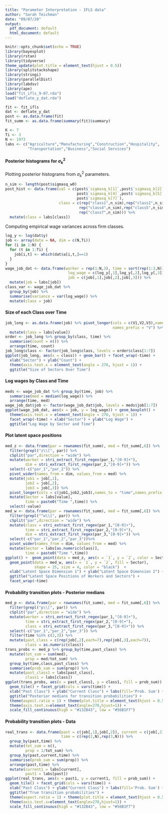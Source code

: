 ```yaml
---
title: "Parameter Interpretation - IFLS data"
author: "Sarah Teichman"
date: "09/07/20"
output:
  pdf_document: default
  html_document: default
---
```


```r
knitr::opts_chunk$set(echo = TRUE)
library(bayesplot)
library(rstan)
library(tidyverse)
theme_update(plot.title = element_text(hjust = 0.5))
library(splitstackshape)
library(stringi)
library(parallelDist)
library(labdsv)
library(ape)
load("fit_ifls_9-07.rda")
load("deflate_y_dat.rda")
```

```r
fit <- fit_ifls
dat <- deflate_y_dat
post <- as.data.frame(fit)
fit_summ <- as.data.frame(summary(fit)$summary)
```

```r
K <- 7
Ti <- 3
N <- 1973
labs <- c("Agriculture","Manufacturing","Construction","Hospitality",
          "Transportation","Business","Social Services")
```

#### Posterior histograms for $\sigma^2_k$ 

Plotting posterior histograms from $\sigma^2_k$ parameters. 

```r
n_sim <- length(post$sigmasq_w0)
post_hist <- data.frame(val = c(post$`sigmasq_k[1]`,post$`sigmasq_k[2]`,post$`sigmasq_k[3]`,
                                post$`sigmasq_k[4]`,post$`sigmasq_k[5]`,post$`sigmasq_k[6]`,
                                post$`sigmasq_k[7]`),
                        class = c(rep("class1",n_sim),rep("class2",n_sim),rep("class3",n_sim),
                                 rep("class4",n_sim),rep("class5",n_sim),rep("class6",n_sim),
                                 rep("class7",n_sim))) %>%
  mutate(class = labs[class])
```

Computing empirical wage variances across firm classes. 

```r
log_y <- log(dat$y)
job <- array(data = NA, dim = c(N,Ti))
for (i in 1:N) {
  for (t in 1:Ti) {
    job[i,t] <- which(dat$a[i,t,]==1)
  }
}
wage_job_dat <- data.frame(worker = rep(1:N,3), time = sort(rep(1:3,N)),
                            log_wage = c(log_y[,1],log_y[,2],log_y[,3]),
                            job = c(job[,1],job[,2],job[,3])) %>%
  mutate(job = labs[job])
class_var <- wage_job_dat %>%
  group_by(job) %>%
  summarise(variance = var(log_wage)) %>% 
  mutate(class = job)
```

#### Size of each Class over Time 

```r
job_long <- as.data.frame(job) %>% pivot_longer(cols = c(V1,V2,V3),names_to = "time",
                                                names_prefix = "V") %>%
  mutate(class = labs[value])
order <- job_long %>% group_by(class, time) %>%
  summarise(count = n()) %>%
  arrange(time, count)
job_long$class <- factor(job_long$class, levels = order$class[1:7])
ggplot(job_long, aes(x = class)) + geom_bar() + facet_wrap(~time) + 
  xlab("Sector") + ylab("Count") +
  theme(axis.text.x = element_text(angle = 270, hjust = 1)) +
  ggtitle("Size of Sectors Over Time")
```

#### Log wages by Class and Time 

```r
meds <- wage_job_dat %>% group_by(time, job) %>%
  summarise(med = median(log_wage)) %>%
  arrange(time, med)
wage_job_dat$job <- factor(wage_job_dat$job, levels = meds$job[1:7])
ggplot(wage_job_dat, aes(x = job, y = log_wage)) + geom_boxplot() +
  theme(axis.text.x = element_text(angle = 270, hjust = 1)) +
  facet_wrap(~time) + xlab("Sector") + ylab("Log Wage") + 
  ggtitle("Log Wage by Sector and Time")
```

#### Plot latent space positions 

```r
med_z <- data.frame(par = rownames(fit_summ), med = fit_summ[,6]) %>%
  filter(grepl("z\\[", par)) %>%
  cSplit("par",direction = "wide") %>%
  mutate(worker = stri_extract_first_regex(par_1,"[0-9]+"),
         dim = stri_extract_first_regex(par_2,"[0-9]+")) %>%
  select(-c("par_1","par_2")) %>%
  pivot_wider(names_from = dim, values_from = med) %>%
  mutate(job1 = job[,1],
         job2 = job[,2],
         job3 = job[,3]) %>%
  pivot_longer(cols = c(job1,job2,job3),names_to = "time",names_prefix = "job") %>% 
  mutate(Sector = labs[value],
         time = paste0("Time ",time)) %>%
  select(-value) 
med_w <- data.frame(par = rownames(fit_summ), med = fit_summ[,6]) %>%
  filter(grepl("^w\\[", par)) %>%
  cSplit("par",direction = "wide") %>%
  mutate(class = stri_extract_first_regex(par_1,"[0-9]+"),
         time = stri_extract_first_regex(par_2,"[0-9]+"),
         dim = stri_extract_first_regex(par_3,"[0-9]+")) %>%
  select(-c("par_1","par_2","par_3"))%>%
  pivot_wider(names_from = dim, values_from = med) %>%
  mutate(Sector = labs[as.numeric(class)],
         time = paste0("Time ",time))
ggplot() +  geom_point(data = med_z, aes(x = `1`, y = `2`, color = Sector), alpha = 0.5) + 
  geom_point(data = med_w, aes(x = `1`, y = `2`, fill = Sector), 
             shape = 25, size = 4, color = "black")  + 
  xlab("Latent Space Dimension 1") + ylab("Latent Space Dimension 2") + 
  ggtitle("Latent Space Positions of Workers and Sectors") + 
  facet_wrap(~time)
```

#### Probability transition plots - Posterior medians 

```r
med_p <- data.frame(par = rownames(fit_summ), med = fit_summ[,6]) %>%
  filter(grepl("p\\[", par)) %>%
  cSplit("par",direction = "wide") %>%
  mutate(worker = stri_extract_first_regex(par_1,"[0-9]+"),
         time = stri_extract_first_regex(par_2,"[0-9]+"),
         class = stri_extract_first_regex(par_3,"[0-9]+")) %>%
  select(-c("par_1","par_2","par_3")) %>%
  filter(time %in% c(2,3)) %>%
  mutate(past_class = c(rep(job[,2],each=7),rep(job[,3],each=7)),
         class = as.numeric(class))
trans_probs <- med_p %>% group_by(time,past_class) %>%
  mutate(tot_sum = sum(med),
         prop = med/tot_sum) %>%
  group_by(time,class,past_class) %>%
  summarise(prob_sum = sum(prop)) %>%
  mutate(past_class1 = labs[past_class],
         class1 = labs[class])
ggplot(trans_probs, aes(x = past_class1, y = class1, fill = prob_sum)) + 
  geom_tile() + facet_grid(cols = vars(time)) + 
  xlab("Past Class") + ylab("Current Class") + labs(fill='Prob. Sum') +
  ggtitle("Posterior medians for transition probabilities") + 
  theme(aspect.ratio = 1) + theme(plot.title = element_text(hjust = 0.5)) + 
  theme(axis.text.x=element_text(angle=270,hjust=1)) + 
  scale_fill_continuous(high = "#132B43", low = "#56B1F7")
```

#### Probability transition plots - Data 

```r
real_trans <- data.frame(past = c(job[,1],job[,2]), current = c(job[,2],job[,3]), 
                         time = c(rep(2,N),rep(3,N))) %>%
  group_by(past,time) %>%
  mutate(tot_sum = n(),
         prop = 1/tot_sum) %>%
  group_by(past,current,time) %>%
  summarise(prob_sum = sum(prop)) %>% 
  arrange(past,time) %>%
  mutate(current1 = labs[current],
         past1 = labs[past])
ggplot(real_trans, aes(x = past1, y = current1, fill = prob_sum)) + 
  geom_tile() + facet_grid(cols = vars(time)) + 
  xlab("Past Class") + ylab("Current Class") + labs(fill='Prob. Sum') +
  ggtitle("True transition probabilities") + 
  theme(aspect.ratio = 1) + theme(plot.title = element_text(hjust = 0.5)) +
  theme(axis.text.x=element_text(angle=270,hjust=1)) + 
  scale_fill_continuous(high = "#132B43", low = "#56B1F7")
```

